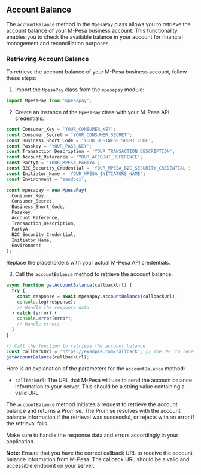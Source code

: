 ## Account Balance

The `accountBalance` method in the `MpesaPay` class allows you to retrieve the account balance of your M-Pesa business account. This functionality enables you to check the available balance in your account for financial management and reconciliation purposes.

### Retrieving Account Balance

To retrieve the account balance of your M-Pesa business account, follow these steps:

1. Import the `MpesaPay` class from the `mpesapay` module:

```javascript
import MpesaPay from 'mpesapay';
```

2. Create an instance of the `MpesaPay` class with your M-Pesa API credentials:

```javascript
const Consumer_Key = 'YOUR_CONSUMER_KEY';
const Consumer_Secret = 'YOUR_CONSUMER_SECRET';
const Business_Short_Code = 'YOUR_BUSINESS_SHORT_CODE';
const Passkey = 'YOUR_PASS_KEY';
const Transaction_Description = 'YOUR_TRANSACTION_DESCRIPTION';
const Account_Reference = 'YOUR_ACCOUNT_REFERENCE';
const PartyA = 'YOUR_MPESA_PARTYA';
const B2C_Security_Credential = 'YOUR_MPESA_B2C_SECURITY_CREDENTIAL';
const Initiator_Name = 'YOUR_MPESA_INITIATORS_NAME';
const Environment = 'sandbox';

const mpesapay = new MpesaPay(
  Consumer_Key,
  Consumer_Secret,
  Business_Short_Code,
  Passkey,
  Account_Reference,
  Transaction_Description,
  PartyA,
  B2C_Security_Credential,
  Initiator_Name,
  Environment
);
```

Replace the placeholders with your actual M-Pesa API credentials.

3. Call the `accountBalance` method to retrieve the account balance:

```javascript
async function getAccountBalance(callbackUrl) {
  try {
    const response = await mpesapay.accountBalance(callbackUrl);
    console.log(response);
    // Handle the response data
  } catch (error) {
    console.error(error);
    // Handle errors
  }
}

// Call the function to retrieve the account balance
const callbackUrl = 'https://example.com/callback'; // The URL to receive the account balance information
getAccountBalance(callbackUrl);
```

Here is an explanation of the parameters for the `accountBalance` method:

- `callbackUrl`: The URL that M-Pesa will use to send the account balance information to your server. This should be a string value containing a valid URL.

The `accountBalance` method initiates a request to retrieve the account balance and returns a Promise. The Promise resolves with the account balance information if the retrieval was successful, or rejects with an error if the retrieval fails.

Make sure to handle the response data and errors accordingly in your application.

**Note:** Ensure that you have the correct callback URL to receive the account balance information from M-Pesa. The callback URL should be a valid and accessible endpoint on your server.

